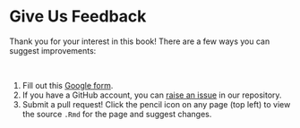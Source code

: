 # Give Us Feedback

Thank you for your interest in this book! There are a few ways you can suggest improvements:

<br>
<!-- The capital letter above alters the formatting for the numbered points below -->

1. Fill out this [Google form](<add-link>){target="_blank"}.
1. If you have a GitHub account, you can [raise an issue](https://github.com/jhudsl/<is-there-a-retriever-we-can-use-here??>/issues/new){target="_blank"} in our repository.
1. Submit a pull request!  Click the pencil icon on any page (top left) to view the source `.Rmd` for the page and suggest changes.
